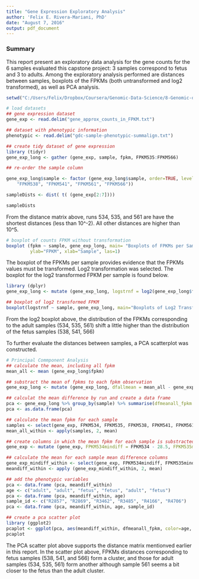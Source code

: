 ```yaml
---
title: "Gene Expression Exploratory Analysis"
author: 'Felix E. Rivera-Mariani, PhD'
date: "August 7, 2016"
output: pdf_document
---
```


### Summary
This report present an exploratory data analysis for the gene counts for the 6 samples evaluated this capstone project: 3 samples correspond to fetus and 3 to adults. Among the exploratory analysis performed are distances between samples, boxplots of the FPKMs (both untransformed and log2 transformed), as well as PCA analysis. 

```r
setwd("C:/Users/Felix/Dropbox/Coursera/Genomic-Data-Science/8-Genomic-datascience-capstone/github-files")
```

```r
# load datasets
## gene expression dataset
gene_exp <- read.delim("gene_approx_counts_in_FPKM.txt")

## dataset with phenotypic information
phenotypic <- read.delim("gdc-sample-phenotypic-summalign.txt")

## create tidy dataset of gene expression
library (tidyr)
gene_exp_long <- gather (gene_exp, sample, fpkm, FPKM535:FPKM566)

## re-order the sample column

gene_exp_long$sample <- factor (gene_exp_long$sample, order=TRUE, levels=c("FPKM534", "FPKM535",
	"FPKM538", "FPKM541", "FPKM561", "FPKM566"))
```

```r
sampleDists <- dist( t( (gene_exp[2:7])))

sampleDists
```

From the distance matrix above, runs 534, 535, and 561 are have the shortest distances (less than 10^-2). All other distances are higher than 10^5.  

```r
# boxplot of counts FPKM without transformation
boxplot (fpkm ~ sample, gene_exp_long, main= "Boxplots of FPKMs per Sample",
         ylab="FPKM", xlab="Sample", las=1)
```

The boxplot of the FPKMs per sample provides evidence that the FPKMs values must be transformed. Log2 transformation was selected. The boxplot for the log2 transformed FPKM per sample is found below. 

```r
library (dplyr)
gene_exp_long <- mutate (gene_exp_long, logstrnf = log2(gene_exp_long$fpkm))

## boxplot of log2 transformed FPKM
boxplot(logstrnf ~ sample, gene_exp_long, main="Boxplots of Log2 Transformed FPKM per Sample", ylab="Log2 FPKM", xlab="Samples", las=1)
```

From the log2 boxplot above, the distribution of the FPKMs corresponding to the adult samples (534, 535, 561) shift a little higher than the distribution of the fetus samples (538, 541, 566)

To further evaluate the distances between samples, a PCA scatterplot was constructed.

```r
# Principal Commponent Analysis
## calculate the mean, including all fpkm
mean_all <- mean (gene_exp_long$fpkm)

## substract the mean of fpkms to each fpkm observation
gene_exp_long <- mutate (gene_exp_long, dfallmean = mean_all - gene_exp_long$fpkm)

## calculat the mean difference by run and create a data frame
pca <- gene_exp_long %>% group_by(sample) %>% summarise(dfmeanall_fpkm = mean(dfallmean))
pca <- as.data.frame(pca)

## calculate the mean fpkm for each sample
samples <- select(gene_exp, FPKM534, FPKM535, FPKM538, FPKM541, FPKM561, FPKM566)
mean_all_within <- apply(samples, 2, mean)

## create columns in which the mean fpkm for each sample is substracted to each sample
gene_exp <- mutate (gene_exp, FPKM534mindiff = FPKM534 - 28.5, FPKM535mindiff = FPKM535 - 28.5, FPKM538mindiff = FPKM538 - 56.4, FPKM541mindiff = FPKM541 - 56.4, FPKM561mindiff = FPKM561 - 14.4, FPKM566mindiff = FPKM566 - 37.5)

## calculate the mean for each sample mean difference columns 
gene_exp_mindiff_within <- select(gene_exp, FPKM534mindiff, FPKM535mindiff, FPKM538mindiff, FPKM541mindiff, FPKM561mindiff, FPKM566mindiff)
meandiff_within <- apply (gene_exp_mindiff_within, 2, mean)

## add the phenotypic variables
pca <- data.frame (pca, meandiff_within)
age <- c("adult", "adult", "fetus", "fetus", "adult", "fetus")
pca <- data.frame (pca, meandiff_within, age)
sample_id <- c("R2857", "R2869", "R3462", "R3485", "R4166", "R4706")
pca <- data.frame (pca, meandiff_within, age, sample_id)

## create a pca scatter plot
library (ggplot2)
pcaplot <- ggplot(pca, aes(meandiff_within, dfmeanall_fpkm, color=age, shape=sample)) + geom_point(size=3) + xlab("Variance of Log2 FPKM withn Samples") + ylab("Overall FPKM Log2 Variance")
pcaplot
```

The PCA scatter plot above supports the distance matrix mentionved earlier in this report. In the scatter plot above, FPKMs distances corresponding to fetus samples (538, 541, and 566) form a cluster, and those for adult samples (534, 535, 561) form another although sample 561 seems a bit closer to the fetus than the adult cluster.  
